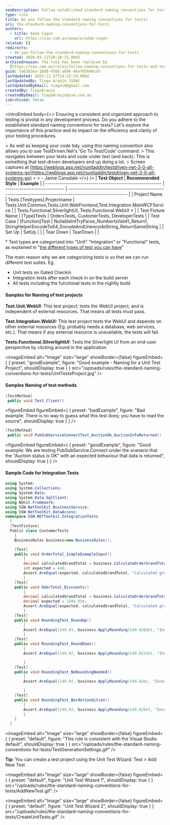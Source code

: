 ```yaml
---
seoDescription: Follow established standard naming conventions for tests to ensure a consistent and organized approach to testing, allowing for efficient and clear testing procedures.
type: rule
title: Do you follow the standard naming conventions for tests?
uri: the-standard-naming-conventions-for-tests
authors:
  - title: Adam Cogan
    url: https://ssw.com.au/people/adam-cogan
related: []
redirects:
  - do-you-follow-the-standard-naming-conventions-for-tests
created: 2020-03-11T20:18:32.000Z
archivedreason: The rule has been replaced by
  [https://ssw.com.au/rules/follow-naming-conventions-for-tests-and-test-projects](/rules/follow-naming-conventions-for-tests-and-test-projects)
guid: 5a6283ea-18d8-4586-a696-06ef05660ce5
lastUpdated: 2023-12-27T14:12:29.000Z
lastUpdatedBy: Tiago Araújo [SSW]
lastUpdatedByEmail: tiagov8@gmail.com
createdBy: TiagoAraujo
createdByEmail: TiagoAraujo@ssw.com.au
isArchived: false
---
```


<introEmbed
  body={<>
Ensuring a consistent and organized approach to testing is pivotal in any development process. Do you adhere to the established standard naming conventions for tests? Let's explore the importance of this practice and its impact on the efficiency and clarity of your testing procedures.

&gt; As well as keeping your code tidy, using this naming convention also allows you to use TestDriven.Net's 'Go To Test/Code' command.
&gt; This navigates between your tests and code under test (and back). This is something that test-driven developers end up doing a lot.
&gt; Screen captures at [https://weblogs.asp.net/nunitaddin/testdriven-net-3-0-all-systems-go](https://weblogs.asp.net/nunitaddin/testdriven-net-3-0-all-systems-go)
&gt;
&gt; - Jamie Cansdale
  </>}
/>
| **Test Object**                                           | **Recommended Style**         | **Example**                                                                                                 |
| --------------------------------------------------------- | ----------------------------- | ----------------------------------------------------------------------------------------------------------- |
| Project Name                                              | Tests.[Testtypes].Projectname | Tests.Unit.Common,Tests.Unit.WebFrontend,Test.Integration.MainWCFService                                    |
| Tests.Functional.SilverlightUI, Tests.Functional.WebUI \* |
| Test Fixture Name                                         | [Type]Tests                   | OrdersTests, CustomerTests, DeveloperTests                                                                  |
| Test Case                                                 | [Function]Test                | NullableIntTryParse_NumberIsValid1_Return1, StringHelperEncodeTo64_EncodeAndUnencodeString_ReturnSameString |
| Set Up                                                    | SetUp                         |                                                                                                             |
| Tear Down                                                 | TearDown                      |                                                                                                             |

\* Test types are categorized into "Unit" "Integration" or "Functional" tests, as explained in "[the different types of test you can have](/different-types-of-testing)"

The main reason why we are categorizing tests is so that we can run different test suites. Eg.

- Unit tests on Gated Checkin
- Integration tests after each check in on the build server
- All tests including the functional tests in the nightly build

#### Samples for Naming of test projects

**Test.Unit.WebUI:** This test project, tests the WebUI project, and is independent of external resources.
That means all tests must pass.

**Test.Integration.WebUI:** This test project tests the WebUI and depends on other external resources (Eg. probably needs a database, web services, etc.).
That means if any external resource is unavailable, the tests will fail.

**Tests.Functional.SilverlightUI:** Tests the Silverlight UI from an end-user perspective by clicking around in the application

<imageEmbed
  alt="Image"
  size="large"
  showBorder={false}
  figureEmbed={ {
    preset: "goodExample",
    figure: "Good example - Naming for a Unit Test Project",
    shouldDisplay: true
  } }
  src="/uploads/rules/the-standard-naming-conventions-for-tests/UnitTestsProject.jpg"
/>

#### Samples Naming of test methods

```cs
[TestMethod]
 public void Test_Client()
```

<figureEmbed figureEmbed={ {
  preset: "badExample",
  figure: "Bad example: There is no way to guess what this test does; you have to read the source",
  shouldDisplay: true
} } />


```cs
[TestMethod]
 public void PubSubServiceConnectTest_AuctionOk_AuctionInfoReturned()
```

<figureEmbed figureEmbed={ {
  preset: "goodExample",
  figure: "Good example: We are testing PubSubService.Connect under the scenario that the \"Auction status is OK\" with an expected behaviour that data is returned",
  shouldDisplay: true
} } />


#### Sample Code for Integration Tests

```cs
using System;
using System.Collections;
using System.Data;
using System.Data.SqlClient;
using NUnit.Framework;
using SSW.NetToolKit.BusinessService;
using SSW.NetToolKit.DataAccess;
namespace SSW.NETToolkit.IntegrationTests
  {
  [TestFixture]
  Public class CustomerTests
    {
    BusinessRules business=new BusinessRules();

    [Test]
    public void OrderTotal_SimpleExampleInput()
        {
        decimal calculatedGrandTotal = business.CalculateOrderGrandTotal(10248);
        int expected = 440;
        Assert.AreEqual(expected, calculatedGrandTotal, "Calculated grand total didn't match the expect
        }
    [Test]
    public void OderTotal_Discounts()
        {
        decimal calculatedGrandTotal = business.CalculateOrderGrandTotal(10260);
        decimal expected = 1504.65m;
        Assert.AreEqual(expected, calculatedGrandTotal, "Calculated grand total didn't match the expecte
        }
    [Test]
    public void RoundingTest_RoundUp()
        {
        Assert.AreEqual(149.03, business.ApplyRounding(149.0282m), "Incorrect rounding rules applied for
        }
    [Test]
    public void RoundingTest_RoundDown()
        {
        Assert.AreEqual(149.02, business.ApplyRounding(149.0232m), "Incorrect rounding rules applied

        }
    [Test]
    public void RoundingTest_NoRoundingNeeded()
        {
        Assert.AreEqual(149.02, business.ApplyRounding(149.02m), "Incorrect rounding rules applied for

        }
    [Test]
    public void RoundingTest_BorderCondition()
        {
        Assert.AreEqual(149.02, business.ApplyRounding(149.025m), "Incorrect rounding rules applied for
        }
    }
  }
```


<imageEmbed
  alt="Image"
  size="large"
  showBorder={false}
  figureEmbed={ {
    preset: "default",
    figure: "This rule is consistent with the Visual Studio default",
    shouldDisplay: true
  } }
  src="/uploads/rules/the-standard-naming-conventions-for-tests/TestGenerationSettings.gif"
/>

**Tip:** You can create a test project using the Unit Test Wizard: Test &gt; Add New Test


<imageEmbed
  alt="Image"
  size="large"
  showBorder={false}
  figureEmbed={ {
    preset: "default",
    figure: "Unit Test Wizard 1",
    shouldDisplay: true
  } }
  src="/uploads/rules/the-standard-naming-conventions-for-tests/AddNewTest.gif"
/>


<imageEmbed
  alt="Image"
  size="large"
  showBorder={false}
  figureEmbed={ {
    preset: "default",
    figure: "Unit Test Wizard 2",
    shouldDisplay: true
  } }
  src="/uploads/rules/the-standard-naming-conventions-for-tests/CreateUnitTests.gif"
/>
